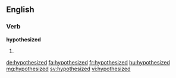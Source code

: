 ==English==

===Verb===
'''hypothesized'''

# {{en-past of|hypothesize}}

[[de:hypothesized]]
[[fa:hypothesized]]
[[fr:hypothesized]]
[[hu:hypothesized]]
[[mg:hypothesized]]
[[sv:hypothesized]]
[[vi:hypothesized]]